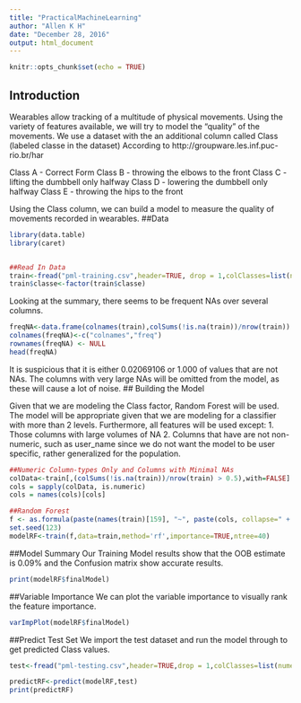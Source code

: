 ```yaml
---
title: "PracticalMachineLearning"
author: "Allen K H"
date: "December 28, 2016"
output: html_document
---
```


```r
knitr::opts_chunk$set(echo = TRUE)
```

## Introduction

Wearables allow tracking of a multitude of physical movements. Using the variety of features available, we will try to model the "quality" of the movements. We use a dataset with the an additional column called Class (labeled classe in the dataset)
According to http://groupware.les.inf.puc-rio.br/har

Class A - Correct Form
Class B - throwing the elbows to the front 
Class C - lifting the dumbbell only halfway
Class D - lowering the dumbbell only halfway
Class E - throwing the hips to the front

Using the Class column, we can build a model to measure the quality of movements recorded in wearables.
##Data

```r
library(data.table)
library(caret)


##Read In Data
train<-fread("pml-training.csv",header=TRUE, drop = 1,colClasses=list(numeric=7:158),na.string=c("NA",""))
train$classe<-factor(train$classe)
```

Looking at the summary, there seems to be frequent NAs over several columns.

```r
freqNA<-data.frame(colnames(train),colSums(!is.na(train))/nrow(train))
colnames(freqNA)<-c("colnames","freq")
rownames(freqNA) <- NULL
head(freqNA)
```

It is suspicious that it is either 0.02069106 or 1.000 of values that are not NAs. The columns with very large NAs will be omitted from the model, as these will cause a lot of noise.
## Building the Model

Given that we are modeling the Class factor, Random Forest will be used. The model will be appropriate given that we are modeling for a classifier with more than 2 levels. Furthermore, all features will be used except:
1. Those columns with large volumes of NA
2. Columns that have are not non-numeric, such as user_name since we do not want the model to be user specific, rather generalized for the population.

```r
##Numeric Column-types Only and Columns with Minimal NAs
colData<-train[,(colSums(!is.na(train))/nrow(train) > 0.5),with=FALSE]
cols = sapply(colData, is.numeric)
cols = names(cols)[cols]

##Random Forest
f <- as.formula(paste(names(train)[159], "~", paste(cols, collapse=" + "))) ##ONLY INCLUDE NUMERIC
set.seed(123)
modelRF<-train(f,data=train,method='rf',importance=TRUE,ntree=40)
```
##Model Summary
Our Training Model results show that the OOB estimate is 0.09% and the Confusion matrix show accurate results.

```r
print(modelRF$finalModel)
```
##Variable Importance
We can plot the variable importance to visually rank the feature importance.

```r
varImpPlot(modelRF$finalModel)
```
##Predict Test Set
We import the test dataset and run the model through to get predicted Class values.
```r
test<-fread("pml-testing.csv",header=TRUE,drop = 1,colClasses=list(numeric=7:158),na.string=c("NA",""))

predictRF<-predict(modelRF,test)
print(predictRF)
```



